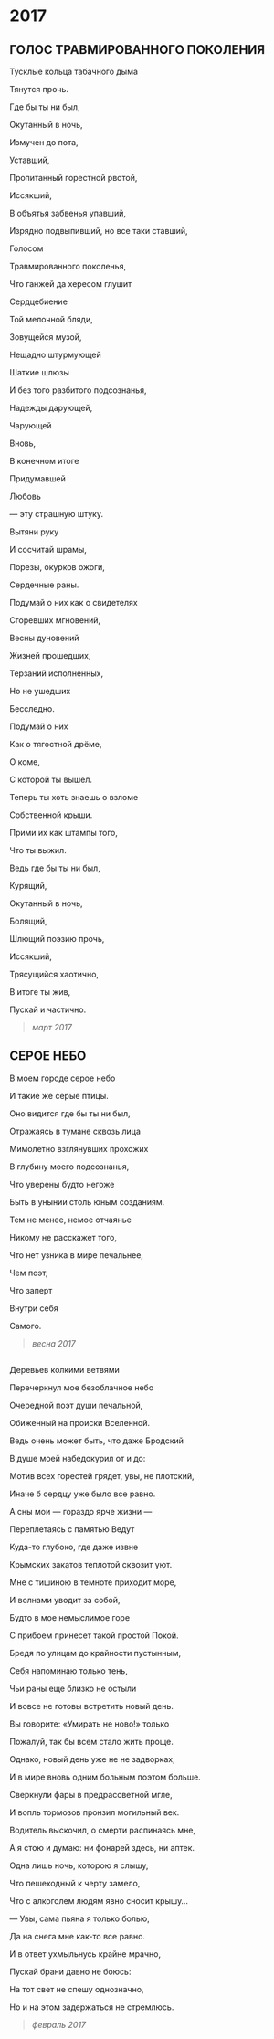 # 2017 

## ГОЛОС ТРАВМИРОВАННОГО ПОКОЛЕНИЯ

Тусклые кольца табачного дыма

Тянутся прочь.

Где бы ты ни был,

Окутанный в ночь,

Измучен до пота,

Уставший,

Пропитанный горестной рвотой,

Иссякший,

В объятья забвенья упавший,

Изрядно подвыпивший, но все таки ставший,

Голосом

Травмированного поколенья,

Что ганжей да хересом глушит

Сердцебиение

Той мелочной бляди,

Зовущейся музой,

Нещадно штурмующей

Шаткие шлюзы

И без того разбитого подсознанья,

Надежды дарующей,

Чарующей

Вновь,

В конечном итоге

Придумавшей

Любовь

— эту страшную штуку.

Вытяни руку

И сосчитай шрамы,

Порезы, окурков ожоги,

Сердечные раны.

Подумай о них как о свидетелях

Сгоревших мгновений,

Весны дуновений

Жизней прошедших,

Терзаний исполненных,

Но не ушедших

Бесследно.

Подумай о них

Как о тягостной дрёме,

О коме,

С которой ты вышел.

Теперь ты хоть знаешь о взломе

Собственной крыши.

Прими их как штампы того,

Что ты выжил.

Ведь где бы ты ни был,

Курящий,

Окутанный в ночь,

Болящий,

Шлющий поэзию прочь,

Иссякший,

Трясущийся хаотично,

В итоге ты жив,

Пускай и частично.

> *март 2017*


## СЕРОЕ НЕБО

В моем городе серое небо

И такие же серые птицы.

Оно видится где бы ты ни был,

Отражаясь в тумане сквозь лица

Мимолетно взглянувших прохожих

В глубину моего подсознанья,

Что уверены будто негоже

Быть в унынии столь юным созданиям.

Тем не менее, немое отчаянье

Никому не расскажет того,

Что нет узника в мире печальнее,

Чем поэт,

Что заперт

Внутри себя

Самого.

> *весна 2017*

##

Деревьев колкими ветвями

Перечеркнул мое безоблачное небо

Очередной поэт души печальной,

Обиженный на происки Вселенной.

Ведь очень может быть, что даже Бродский

В душе моей набедокурил от и до:

Мотив всех горестей грядет, увы, не плотский,

Иначе б сердцу уже было все равно.

А сны мои — гораздо ярче жизни —

Переплетаясь с памятью Ведут

Куда-то глубоко, где даже извне

Крымских закатов теплотой сквозит уют.

Мне с тишиною в темноте приходит море,

И волнами уводит за собой,

Будто в мое немыслимое горе

С прибоем принесет такой простой Покой.

Бредя по улицам до крайности пустынным,

Себя напоминаю только тень,

Чьи раны еще близко не остыли

И вовсе не готовы встретить новый день.

Вы говорите: «Умирать не ново!» только

Пожалуй, так бы всем стало жить проще.

Однако, новый день уже не не задворках,

И в мире вновь одним больным поэтом больше.

Сверкнули фары в предрассветной мгле,

И вопль тормозов пронзил могильный век.

Водитель выскочил, о смерти распинаясь мне,

А я стою и думаю: ни фонарей здесь, ни аптек.

Одна лишь ночь, которою я слышу,

Что пешеходный к черту замело,

Что с алкоголем людям явно сносит крышу…

— Увы, сама пьяна я только болью,

Да на снега мне как-то все равно.

И в ответ ухмыльнусь крайне мрачно,

Пускай брани давно не боюсь:

На тот свет не спешу однозначно,

Но и на этом задержаться не стремлюсь.

> *февраль 2017*

